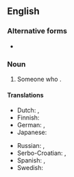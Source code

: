 {{also|arm wrestler}}

==English==

===Alternative forms===
* {{alter|en|armwrestler|arm wrestler}}

===Noun===
{{en-noun}}

# Someone who {{l|en|arm-wrestle|arm-wrestles}}.
#: {{ux|en|So you think you are an '''arm-wrestler''', do you? {{l|en|bring it on|Bring it on}}.}}

====Translations====
{{trans-top|someone who arm-wrestles}}
* Dutch: {{t|nl|armworstelaar|m}}, {{t|nl|armworstelares|f}}
* Finnish: {{t-needed|fi}}
* German: {{t|de|Armdrücker}}, {{t|de|Armdrückerin|f}}
* Japanese: {{t|ja|アームレスラー|tr=āmuresurā|sc=Jpan}}
{{trans-mid}}
* Russian: {{t+|ru|армре́стлер|m|tr=armrɛ́stler|sc=Cyrl}}, {{t+|ru|рукобо́рец|m|sc=Cyrl}}
* Serbo-Croatian: {{t+|sh|obàrāč|m}}, {{t|sh|obàračica|f}}
* Spanish: {{t|es|pulseador|m}}, {{t|es|pulseadora|f}}
* Swedish: {{t-needed|sv}}
{{trans-bottom}}

{{c|en|Athletes}}